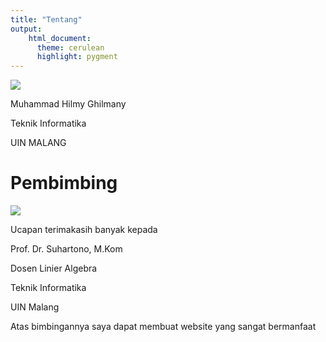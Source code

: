 ---
title: "Tentang"
output:   
    html_document:
      theme: cerulean
      highlight: pygment
---

![](https://pbs.twimg.com/profile_images/1327996864025640965/KmxFFxk2_400x400.jpg)

Muhammad Hilmy Ghilmany

Teknik Informatika

UIN MALANG



# Pembimbing

![](https://scontent.fsub8-1.fna.fbcdn.net/v/t1.0-0/s552x414/101692139_10216992420151979_6304736812904231421_o.jpg?_nc_cat=101&ccb=1-3&_nc_sid=09cbfe&_nc_eui2=AeEl0zl8yTABcdE0jC0xnC27_J9br-SWDTP8n1uv5JYNM6TDDhEPZasyDeuMv9_H4OHoO5zyN2FjORicZjVRxpGT&_nc_ohc=Eb_yWEOuxxYAX9KCgUt&_nc_ht=scontent.fsub8-1.fna&tp=7&oh=6d742da6b350354041a604fa9b18cd72&oe=60830C46)

Ucapan terimakasih banyak kepada

Prof. Dr. Suhartono, M.Kom

Dosen Linier Algebra

Teknik Informatika

UIN Malang

Atas bimbingannya saya dapat membuat website yang sangat bermanfaat